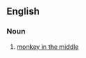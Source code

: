 ==English==

===Noun===
{{en-noun|-|head=[[pig]] [[in]] [[the]] [[middle]]}}

# {{context|British}} [[monkey in the middle]]
